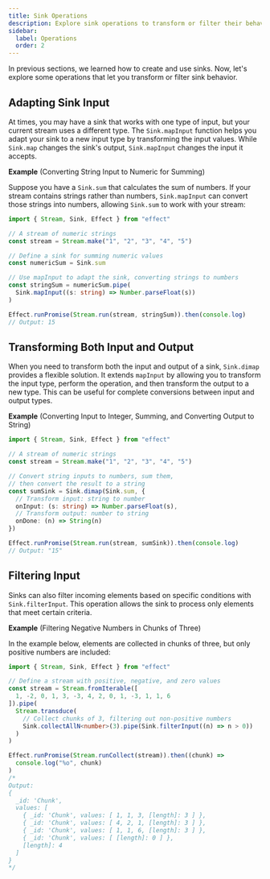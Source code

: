 ```yaml
---
title: Sink Operations
description: Explore sink operations to transform or filter their behavior. Learn to adapt sinks for different input types using `Sink.mapInput`. Discover how `Sink.dimap` allows complete conversion between input and output types. Utilize `Sink.filterInput` to selectively process elements based on specific conditions.
sidebar:
  label: Operations
  order: 2
---
```


In previous sections, we learned how to create and use sinks. Now, let's explore some operations that let you transform or filter sink behavior.

## Adapting Sink Input

At times, you may have a sink that works with one type of input, but your current stream uses a different type. The `Sink.mapInput` function helps you adapt your sink to a new input type by transforming the input values. While `Sink.map` changes the sink's output, `Sink.mapInput` changes the input it accepts.

**Example** (Converting String Input to Numeric for Summing)

Suppose you have a `Sink.sum` that calculates the sum of numbers. If your stream contains strings rather than numbers, `Sink.mapInput` can convert those strings into numbers, allowing `Sink.sum` to work with your stream:

```ts twoslash
import { Stream, Sink, Effect } from "effect"

// A stream of numeric strings
const stream = Stream.make("1", "2", "3", "4", "5")

// Define a sink for summing numeric values
const numericSum = Sink.sum

// Use mapInput to adapt the sink, converting strings to numbers
const stringSum = numericSum.pipe(
  Sink.mapInput((s: string) => Number.parseFloat(s))
)

Effect.runPromise(Stream.run(stream, stringSum)).then(console.log)
// Output: 15
```

## Transforming Both Input and Output

When you need to transform both the input and output of a sink, `Sink.dimap` provides a flexible solution. It extends `mapInput` by allowing you to transform the input type, perform the operation, and then transform the output to a new type. This can be useful for complete conversions between input and output types.

**Example** (Converting Input to Integer, Summing, and Converting Output to String)

```ts twoslash
import { Stream, Sink, Effect } from "effect"

// A stream of numeric strings
const stream = Stream.make("1", "2", "3", "4", "5")

// Convert string inputs to numbers, sum them,
// then convert the result to a string
const sumSink = Sink.dimap(Sink.sum, {
  // Transform input: string to number
  onInput: (s: string) => Number.parseFloat(s),
  // Transform output: number to string
  onDone: (n) => String(n)
})

Effect.runPromise(Stream.run(stream, sumSink)).then(console.log)
// Output: "15"
```

## Filtering Input

Sinks can also filter incoming elements based on specific conditions with `Sink.filterInput`. This operation allows the sink to process only elements that meet certain criteria.

**Example** (Filtering Negative Numbers in Chunks of Three)

In the example below, elements are collected in chunks of three, but only positive numbers are included:

```ts twoslash
import { Stream, Sink, Effect } from "effect"

// Define a stream with positive, negative, and zero values
const stream = Stream.fromIterable([
  1, -2, 0, 1, 3, -3, 4, 2, 0, 1, -3, 1, 1, 6
]).pipe(
  Stream.transduce(
    // Collect chunks of 3, filtering out non-positive numbers
    Sink.collectAllN<number>(3).pipe(Sink.filterInput((n) => n > 0))
  )
)

Effect.runPromise(Stream.runCollect(stream)).then((chunk) =>
  console.log("%o", chunk)
)
/*
Output:
{
  _id: 'Chunk',
  values: [
    { _id: 'Chunk', values: [ 1, 1, 3, [length]: 3 ] },
    { _id: 'Chunk', values: [ 4, 2, 1, [length]: 3 ] },
    { _id: 'Chunk', values: [ 1, 1, 6, [length]: 3 ] },
    { _id: 'Chunk', values: [ [length]: 0 ] },
    [length]: 4
  ]
}
*/
```
